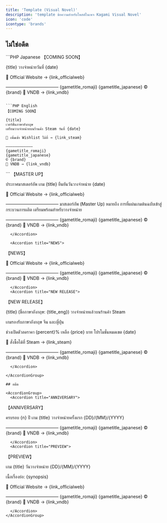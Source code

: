 ```yaml
---
title: 'Template (Visual Novel)'
description: 'template ข้อความสำหรับโพสต์ในเพจ Kagami Visual Novel'
icon: 'code'
icontype: 'brands'
---
```


## ไม่ใช่อดีต

<AccordionGroup>
  <Accordion title="COMING SOON">

  <CodeGroup>
```PHP Japanese
【COMING SOON】

{title}
วางจำหน่ายวันที่ {date}

🔗 Official Website → {link_officialweb}

————————————
{gametitle_romaji}
{gametitle_japanese}
© {brand}
🔗 VNDB → {link_vndb}
```

```PHP English
【COMING SOON】

{title}
เวอร์ชั่นภาษาอังกฤษ 
เตรียมวางจำหน่ายบนร้านค้า Steam วันที่ {date}

🔗 เพิ่มเข้า Wishlist ได้ที่ → {link_steam}

————————————
{gametitle_romaji}
{gametitle_japanese}
© {brand}
🔗 VNDB → {link_vndb}
```
  </CodeGroup>
  </Accordion>

  <Accordion title="MASTER UP">
```
【MASTER UP】

ประกาศมาสเตอร์อัพ
เกม {title}
ยืนยันวันวางจำหน่าย {date}

🔗 Official Website → {link_officialweb}

————————————
มาสเตอร์อัพ (Master Up) หมายถึง การที่แผ่นเกมต้นฉบับเข้าสู่กระบวนการผลิต เตรียมพร้อมสำหรับวางจำหน่าย

————————————
{gametitle_romaji}
{gametitle_japanese}
© {brand}
🔗 VNDB → {link_vndb}
```
  </Accordion>

  <Accordion title="NEWS">
```
【NEWS】



🔗 Official Website → {link_officialweb}

————————————
{gametitle_romaji}
{gametitle_japanese}
© {brand}
🔗 VNDB → {link_vndb}
```
  </Accordion>
  <Accordion title="NEW RELEASE">
```
【NEW RELEASE】

{title} (ชื่อภาษาอังกฤษ: {title_eng})
วางจำหน่ายแล้วบนร้านค้า Steam

เกมรองรับภาษาอังกฤษ จีน และญี่ปุ่น

ช่วงเปิดตัวลดราคา {percent}% เหลือ {price} บาท
โปรโมชั่นหมดเขต {date}

🔗 สั่งซื้อได้ที่ Steam → {link_steam}

————————————
{gametitle_romaji}
{gametitle_japanese}
© {brand}
🔗 VNDB → {link_vndb}
```
  </Accordion>

</AccordionGroup>

## อดีต

<AccordionGroup>
  <Accordion title="ANNIVERSARY">
```
【ANNIVERSARY】

ครบรอบ {n} ปี
เกม {title}
วางจำหน่ายครั้งแรก {DD}/{MM}/{YYYY}

————————————
{gametitle_romaji}
{gametitle_japanese}
© {brand}
🔗 VNDB → {link_vndb}
```
  </Accordion>
  <Accordion title="PREVIEW">
```
【PREVIEW】

เกม {title}
วันวางจำหน่าย {DD}/{MM}/{YYYY}

เนื้อเรื่องย่อ:
{synopsis}

🔗 Official Website → {link_officialweb}

————————————
{gametitle_romaji}
{gametitle_japanese}
© {brand}
🔗 VNDB → {link_vndb}
```
  </Accordion>
</AccordionGroup>